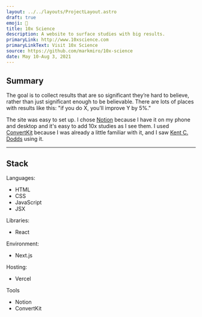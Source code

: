 ```yaml
---
layout: ../../layouts/ProjectLayout.astro
draft: true
emoji: 🧪
title: 10x Science
description: A website to surface studies with big results.
primaryLink: http://www.10xscience.com
primaryLinkText: Visit 10x Science
source: https://github.com/markmiro/10x-science
date: May 10-Aug 3, 2021
---
```


## Summary

The goal is to collect results that are so significant they’re hard to believe, rather
than just significant enough to be believable. There are lots of places with results like this: "if you do X, you'll improve Y by 5%."

The site was easy to set up. I chose [Notion](https://notion.so) because I have it on my phone and desktop and it's easy to add 10x studies as I see them. I used [ConvertKit](https://convertkit.com) because I was already a little familiar with it, and I saw [Kent C. Dodds](https://kentcdodds.com) using it.

---

## Stack

Languages:

- HTML
- CSS
- JavaScript
- JSX

Libraries:

- React

Environment:

- Next.js

Hosting:

- Vercel

Tools

- Notion
- ConvertKit
